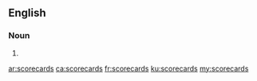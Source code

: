 ==English==

===Noun===
{{head|en|plural}}

# {{plural of|scorecard|lang=en}}

[[ar:scorecards]]
[[ca:scorecards]]
[[fr:scorecards]]
[[ku:scorecards]]
[[my:scorecards]]